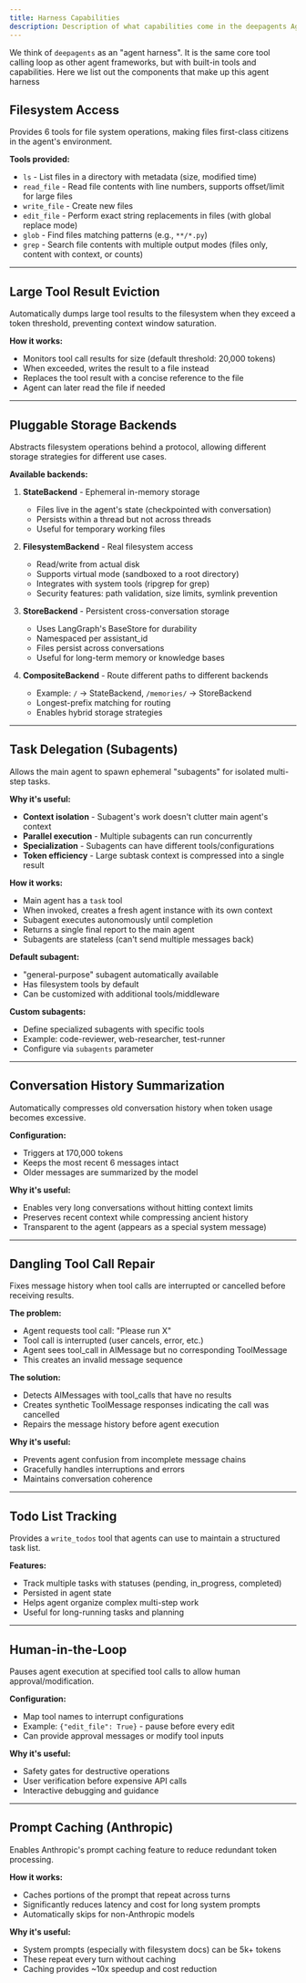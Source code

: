 ```yaml
---
title: Harness Capabilities
description: Description of what capabilities come in the deepagents Agent Harness
---
```


We think of `deepagents` as an "agent harness".
It is the same core tool calling loop as other agent frameworks, but with built-in tools and capabilities.
Here we list out the components that make up this agent harness

## Filesystem Access

Provides 6 tools for file system operations, making files first-class citizens in the agent's environment.

**Tools provided:**
- `ls` - List files in a directory with metadata (size, modified time)
- `read_file` - Read file contents with line numbers, supports offset/limit for large files
- `write_file` - Create new files
- `edit_file` - Perform exact string replacements in files (with global replace mode)
- `glob` - Find files matching patterns (e.g., `**/*.py`)
- `grep` - Search file contents with multiple output modes (files only, content with context, or counts)

---

## Large Tool Result Eviction

Automatically dumps large tool results to the filesystem when they exceed a token threshold, preventing context window saturation.

**How it works:**
- Monitors tool call results for size (default threshold: 20,000 tokens)
- When exceeded, writes the result to a file instead
- Replaces the tool result with a concise reference to the file
- Agent can later read the file if needed

---
## Pluggable Storage Backends

Abstracts filesystem operations behind a protocol, allowing different storage strategies for different use cases.

**Available backends:**

1. **StateBackend** - Ephemeral in-memory storage
   - Files live in the agent's state (checkpointed with conversation)
   - Persists within a thread but not across threads
   - Useful for temporary working files

2. **FilesystemBackend** - Real filesystem access
   - Read/write from actual disk
   - Supports virtual mode (sandboxed to a root directory)
   - Integrates with system tools (ripgrep for grep)
   - Security features: path validation, size limits, symlink prevention

3. **StoreBackend** - Persistent cross-conversation storage
   - Uses LangGraph's BaseStore for durability
   - Namespaced per assistant_id
   - Files persist across conversations
   - Useful for long-term memory or knowledge bases

4. **CompositeBackend** - Route different paths to different backends
   - Example: `/` → StateBackend, `/memories/` → StoreBackend
   - Longest-prefix matching for routing
   - Enables hybrid storage strategies
   
---
## Task Delegation (Subagents)

Allows the main agent to spawn ephemeral "subagents" for isolated multi-step tasks.

**Why it's useful:**
- **Context isolation** - Subagent's work doesn't clutter main agent's context
- **Parallel execution** - Multiple subagents can run concurrently
- **Specialization** - Subagents can have different tools/configurations
- **Token efficiency** - Large subtask context is compressed into a single result

**How it works:**
- Main agent has a `task` tool
- When invoked, creates a fresh agent instance with its own context
- Subagent executes autonomously until completion
- Returns a single final report to the main agent
- Subagents are stateless (can't send multiple messages back)

**Default subagent:**
- "general-purpose" subagent automatically available
- Has filesystem tools by default
- Can be customized with additional tools/middleware

**Custom subagents:**
- Define specialized subagents with specific tools
- Example: code-reviewer, web-researcher, test-runner
- Configure via `subagents` parameter

---

## Conversation History Summarization

Automatically compresses old conversation history when token usage becomes excessive.

**Configuration:**
- Triggers at 170,000 tokens
- Keeps the most recent 6 messages intact
- Older messages are summarized by the model

**Why it's useful:**
- Enables very long conversations without hitting context limits
- Preserves recent context while compressing ancient history
- Transparent to the agent (appears as a special system message)

---

## Dangling Tool Call Repair

Fixes message history when tool calls are interrupted or cancelled before receiving results.

**The problem:**
- Agent requests tool call: "Please run X"
- Tool call is interrupted (user cancels, error, etc.)
- Agent sees tool_call in AIMessage but no corresponding ToolMessage
- This creates an invalid message sequence

**The solution:**
- Detects AIMessages with tool_calls that have no results
- Creates synthetic ToolMessage responses indicating the call was cancelled
- Repairs the message history before agent execution

**Why it's useful:**
- Prevents agent confusion from incomplete message chains
- Gracefully handles interruptions and errors
- Maintains conversation coherence

---

## Todo List Tracking

Provides a `write_todos` tool that agents can use to maintain a structured task list.

**Features:**
- Track multiple tasks with statuses (pending, in_progress, completed)
- Persisted in agent state
- Helps agent organize complex multi-step work
- Useful for long-running tasks and planning

---

## Human-in-the-Loop

Pauses agent execution at specified tool calls to allow human approval/modification.

**Configuration:**
- Map tool names to interrupt configurations
- Example: `{"edit_file": True}` - pause before every edit
- Can provide approval messages or modify tool inputs

**Why it's useful:**
- Safety gates for destructive operations
- User verification before expensive API calls
- Interactive debugging and guidance

---

## Prompt Caching (Anthropic)

Enables Anthropic's prompt caching feature to reduce redundant token processing.

**How it works:**
- Caches portions of the prompt that repeat across turns
- Significantly reduces latency and cost for long system prompts
- Automatically skips for non-Anthropic models

**Why it's useful:**
- System prompts (especially with filesystem docs) can be 5k+ tokens
- These repeat every turn without caching
- Caching provides ~10x speedup and cost reduction
